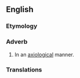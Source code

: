 ==English==

===Etymology===
{{suffix|en|axiological|ly}}

===Adverb===
{{en-adv}}

# In an [[axiological]] manner.

===Translations===
{{trans-top}}
{{trans-mid}}
{{trans-bottom}}